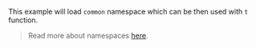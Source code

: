 This example will load `common` namespace which can be then used with `t` function. 

> Read more about namespaces [here](../namespaces.mdx).